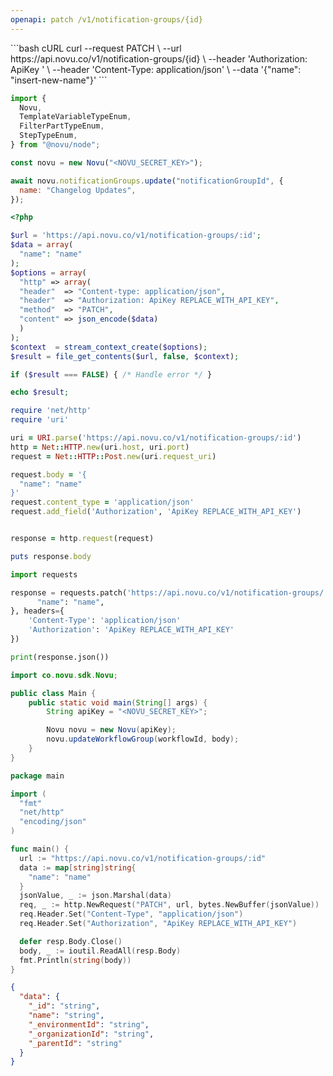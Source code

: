 ```yaml
---
openapi: patch /v1/notification-groups/{id}
---
```



<ApikeyWarning />

<RequestExample>
```bash cURL
curl --request PATCH \
--url https://api.novu.co/v1/notification-groups/{id} \
--header 'Authorization: ApiKey <NOVU_SECRET_KEY>' \
--header 'Content-Type: application/json' \
--data '{"name": "insert-new-name"}'
```

```javascript Node.js
import {
  Novu,
  TemplateVariableTypeEnum,
  FilterPartTypeEnum,
  StepTypeEnum,
} from "@novu/node";

const novu = new Novu("<NOVU_SECRET_KEY>");

await novu.notificationGroups.update("notificationGroupId", {
  name: "Changelog Updates",
});
```

```php PHP
<?php

$url = 'https://api.novu.co/v1/notification-groups/:id';
$data = array(
  "name": "name"
);
$options = array(
  "http" => array(
  "header"  => "Content-type: application/json",
  "header"  => "Authorization: ApiKey REPLACE_WITH_API_KEY",
  "method"  => "PATCH",
  "content" => json_encode($data)
  )
);
$context  = stream_context_create($options);
$result = file_get_contents($url, false, $context);

if ($result === FALSE) { /* Handle error */ }

echo $result;

```

```ruby Ruby
require 'net/http'
require 'uri'

uri = URI.parse('https://api.novu.co/v1/notification-groups/:id')
http = Net::HTTP.new(uri.host, uri.port)
request = Net::HTTP::Post.new(uri.request_uri)

request.body = '{
  "name": "name"
}'
request.content_type = 'application/json'
request.add_field('Authorization', 'ApiKey REPLACE_WITH_API_KEY')


response = http.request(request)

puts response.body

```

```python Python
import requests

response = requests.patch('https://api.novu.co/v1/notification-groups/:id', json={
      "name": "name",
}, headers={
    'Content-Type': 'application/json'
    'Authorization': 'ApiKey REPLACE_WITH_API_KEY'
})

print(response.json())

```

```java Java
import co.novu.sdk.Novu;

public class Main {
    public static void main(String[] args) {
        String apiKey = "<NOVU_SECRET_KEY>";

        Novu novu = new Novu(apiKey);
        novu.updateWorkflowGroup(workflowId, body);
    }
}
```

```go Go
package main

import (
  "fmt"
  "net/http"
  "encoding/json"
)

func main() {
  url := "https://api.novu.co/v1/notification-groups/:id"
  data := map[string]string{
    "name": "name"
  }
  jsonValue, _ := json.Marshal(data)
  req, _ := http.NewRequest("PATCH", url, bytes.NewBuffer(jsonValue))
  req.Header.Set("Content-Type", "application/json")
  req.Header.Set("Authorization", "ApiKey REPLACE_WITH_API_KEY")

  defer resp.Body.Close()
  body, _ := ioutil.ReadAll(resp.Body)
  fmt.Println(string(body))
}
```

</RequestExample>

<ResponseExample>

```json Response
{
  "data": {
    "_id": "string",
    "name": "string",
    "_environmentId": "string",
    "_organizationId": "string",
    "_parentId": "string"
  }
}
```

</ResponseExample>
